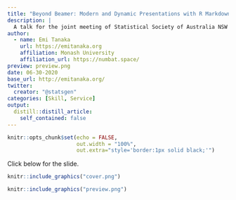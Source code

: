 ```yaml
---
title: "Beyond Beamer: Modern and Dynamic Presentations with R Markdown"
description: |
  A talk for the joint meeting of Statistical Society of Australia NSW and Canberra Branches hosted with R-Ladies Canberra and R-Ladies Sydney. 
author:
  - name: Emi Tanaka
    url: https://emitanaka.org
    affiliation: Monash University
    affiliation_url: https://numbat.space/
preview: preview.png
date: 06-30-2020
base_url: http://emitanaka.org/
twitter:
  creator: "@statsgen"
categories: [Skill, Service]
output:
  distill::distill_article:
    self_contained: false
---
```



```r
knitr::opts_chunk$set(echo = FALSE,
                      out.width = "100%",
                      out.extra="style='border:1px solid black;'")
```

Click below for the slide. 

<a href="`r rmarkdown::metadata$url`">
```r
knitr::include_graphics("cover.png")
```
</a>


```r
knitr::include_graphics("preview.png")
```